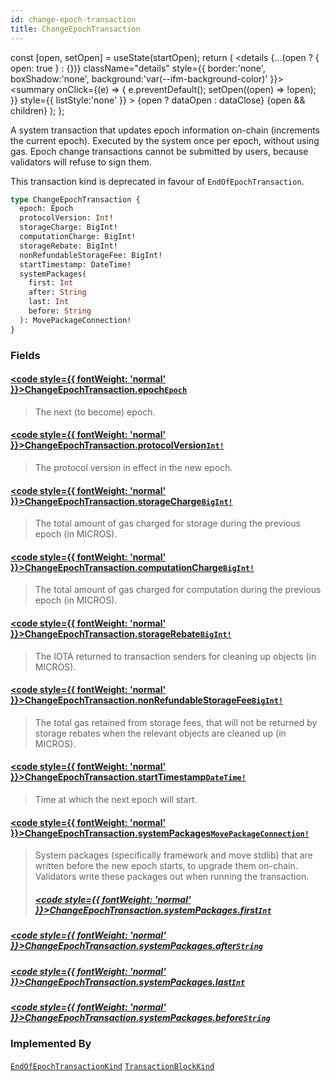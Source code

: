 ```yaml
---
id: change-epoch-transaction
title: ChangeEpochTransaction
---
```









  const [open, setOpen] = useState(startOpen);
  return (
    <details {...(open ? { open: true } : {})} className="details" style={{ border:'none', boxShadow:'none', background:'var(--ifm-background-color)' }}>
      <summary
        onClick={(e) => {
          e.preventDefault();
          setOpen((open) => !open);
        }}
        style={{ listStyle:'none' }}
      >
      {open ? dataOpen : dataClose}
      </summary>
      {open && children}
    </details>
  );
};








A system transaction that updates epoch information on-chain (increments the
current epoch). Executed by the system once per epoch, without using gas.
Epoch change transactions cannot be submitted by users, because validators
will refuse to sign them.

This transaction kind is deprecated in favour of `EndOfEpochTransaction`.


```graphql
type ChangeEpochTransaction {
  epoch: Epoch
  protocolVersion: Int!
  storageCharge: BigInt!
  computationCharge: BigInt!
  storageRebate: BigInt!
  nonRefundableStorageFee: BigInt!
  startTimestamp: DateTime!
  systemPackages(
    first: Int
    after: String
    last: Int
    before: String
  ): MovePackageConnection!
}
```




### Fields

#### [<code style={{ fontWeight: 'normal' }}>ChangeEpochTransaction.<b>epoch</b></code>](#)<Bullet />[`Epoch`](/references/iota-api/iota-graphql/reference/types/objects/epoch) <Badge class="badge badge--secondary" text="object"/> 
> 
> 
> The next (to become) epoch.
> 

#### [<code style={{ fontWeight: 'normal' }}>ChangeEpochTransaction.<b>protocolVersion</b></code>](#)<Bullet />[`Int!`](/references/iota-api/iota-graphql/reference/types/scalars/int) <Badge class="badge badge--secondary" text="non-null"/> <Badge class="badge badge--secondary" text="scalar"/> 
> 
> 
> The protocol version in effect in the new epoch.
> 

#### [<code style={{ fontWeight: 'normal' }}>ChangeEpochTransaction.<b>storageCharge</b></code>](#)<Bullet />[`BigInt!`](/references/iota-api/iota-graphql/reference/types/scalars/big-int) <Badge class="badge badge--secondary" text="non-null"/> <Badge class="badge badge--secondary" text="scalar"/> 
> 
> 
> The total amount of gas charged for storage during the previous epoch
> (in MICROS).
> 

#### [<code style={{ fontWeight: 'normal' }}>ChangeEpochTransaction.<b>computationCharge</b></code>](#)<Bullet />[`BigInt!`](/references/iota-api/iota-graphql/reference/types/scalars/big-int) <Badge class="badge badge--secondary" text="non-null"/> <Badge class="badge badge--secondary" text="scalar"/> 
> 
> 
> The total amount of gas charged for computation during the previous
> epoch (in MICROS).
> 

#### [<code style={{ fontWeight: 'normal' }}>ChangeEpochTransaction.<b>storageRebate</b></code>](#)<Bullet />[`BigInt!`](/references/iota-api/iota-graphql/reference/types/scalars/big-int) <Badge class="badge badge--secondary" text="non-null"/> <Badge class="badge badge--secondary" text="scalar"/> 
> 
> 
> The IOTA returned to transaction senders for cleaning up objects (in
> MICROS).
> 

#### [<code style={{ fontWeight: 'normal' }}>ChangeEpochTransaction.<b>nonRefundableStorageFee</b></code>](#)<Bullet />[`BigInt!`](/references/iota-api/iota-graphql/reference/types/scalars/big-int) <Badge class="badge badge--secondary" text="non-null"/> <Badge class="badge badge--secondary" text="scalar"/> 
> 
> 
> The total gas retained from storage fees, that will not be returned by
> storage rebates when the relevant objects are cleaned up (in MICROS).
> 

#### [<code style={{ fontWeight: 'normal' }}>ChangeEpochTransaction.<b>startTimestamp</b></code>](#)<Bullet />[`DateTime!`](/references/iota-api/iota-graphql/reference/types/scalars/date-time) <Badge class="badge badge--secondary" text="non-null"/> <Badge class="badge badge--secondary" text="scalar"/> 
> 
> 
> Time at which the next epoch will start.
> 

#### [<code style={{ fontWeight: 'normal' }}>ChangeEpochTransaction.<b>systemPackages</b></code>](#)<Bullet />[`MovePackageConnection!`](/references/iota-api/iota-graphql/reference/types/objects/move-package-connection) <Badge class="badge badge--secondary" text="non-null"/> <Badge class="badge badge--secondary" text="object"/> 
> 
> 
> System packages (specifically framework and move stdlib) that are
> written before the new epoch starts, to upgrade them on-chain.
> Validators write these packages out when running the transaction.
> ##### [<code style={{ fontWeight: 'normal' }}>ChangeEpochTransaction.systemPackages.<b>first</b></code>](#)<Bullet />[`Int`](/references/iota-api/iota-graphql/reference/types/scalars/int) <Badge class="badge badge--secondary" text="scalar"/> 
> 
> 
> 
> 

##### [<code style={{ fontWeight: 'normal' }}>ChangeEpochTransaction.systemPackages.<b>after</b></code>](#)<Bullet />[`String`](/references/iota-api/iota-graphql/reference/types/scalars/string) <Badge class="badge badge--secondary" text="scalar"/> 
> 
> 
> 
> 

##### [<code style={{ fontWeight: 'normal' }}>ChangeEpochTransaction.systemPackages.<b>last</b></code>](#)<Bullet />[`Int`](/references/iota-api/iota-graphql/reference/types/scalars/int) <Badge class="badge badge--secondary" text="scalar"/> 
> 
> 
> 
> 

##### [<code style={{ fontWeight: 'normal' }}>ChangeEpochTransaction.systemPackages.<b>before</b></code>](#)<Bullet />[`String`](/references/iota-api/iota-graphql/reference/types/scalars/string) <Badge class="badge badge--secondary" text="scalar"/> 
> 
> 
> 
> 





### Implemented By

[`EndOfEpochTransactionKind`](/references/iota-api/iota-graphql/reference/types/unions/end-of-epoch-transaction-kind)  <Badge class="badge badge--secondary" text="union"/><Bullet />[`TransactionBlockKind`](/references/iota-api/iota-graphql/reference/types/unions/transaction-block-kind)  <Badge class="badge badge--secondary" text="union"/>

